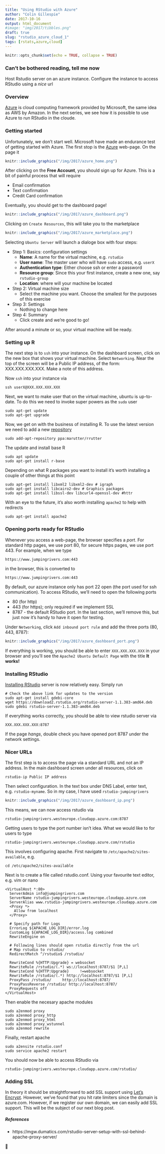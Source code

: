 ```yaml
---
title: "Using RStudio with Azure"
author: "Colin Gillespie"
date: 2017-10-16
output: html_document
#image: "img/2017/tibbles.png"
draft: true
slug: "rstudio_azure_cloud_1"
tags: [rstats,azure,cloud]
---
```


```r
knitr::opts_chunk$set(echo = TRUE, collapse = TRUE)
```

### Can't be bothered reading, tell me now

Host Rstudio server on an azure instance. Configure the instance to access RStudio
using a _nice_ url

### Overview

[Azure](https://azure.microsoft.com/) is cloud computing framework provided by Microsoft, the same idea
as AWS by Amazon. In the next series, we see how it is possible to use Azure to run 
RStudio in the cloude.

### Getting started

Unfortunately, we don't start well. Microsoft have made an endurance test of getting started with Azure.
The first stop is the [Azure](https://azure.microsoft.com/en-gb/) web-page. On the page it 

```r
knitr::include_graphics("/img/2017/azure_home.png") 
```
After clicking on the __Free Account__, you should sign up for Azure. This is a bit of painful process that will
require

 * Email confirmation
 * Text confirmation
 * Credit Card confirmation
 
Eventually, you should get to the dashboard page!
```r
knitr::include_graphics("/img/2017/azure_dashboard.png") 
```
Clicking on `Create Resources`, this will take you to the marketplace
```r
knitr::include_graphics("/img/2017/azure_marketplace.png") 
```

Selecting `Ubuntu Server` will launch a dialoge box with four steps:

  * Step 1: Basics: configuration settings
    - __Name__: A name for the virtual machine, e.g. `rstudio`
    - __User name__: The master user who will have `sudo` access, e.g. `userX`
    - __Authentication type__: Either choose ssh or enter a password
    - __Resource group__: Since this your first instance, create a new one, say `rstudio-group`
    - __Location__: where will your machine be located
    
  * Step 2: Virtual machine size
    - Select the machine you want. Choose the smallest for the purposes of this exercise
  * Step 3: Settings
    - Nothing to change here
  * Step 4: Summary
    - Click create and we're good to go!
    
After around a minute or so, your virtual machine will be ready.

### Setting up R

The next step is to `ssh` into your instance. On the dashboard screen, click on the new box 
that shows your virtual machine. Select `Networking`. Near the top of the screen will be
a Public IP address, of the form: XXX.XXX.XXX.XXX. Make a note of this address.

Now `ssh` into your instance via
```
ssh userX@XXX.XXX.XXX.XXX
```
Next, we want to make user that on the virtual machine, ubuntu is up-to-date. To do this we
need to invoke super powers as the `sudo` user
```
sudo apt-get update
sudo apt-get upgrade
```
Now, we get on with the business of installing R. To use the latest version we need to add
a new [repository](https://cran.r-project.org/bin/linux/ubuntu/README.html)
```
sudo add-apt-repository ppa:marutter/rrutter
```
The update and install base R
```
sudo apt update
sudo apt-get install r-base
```
Depending on what R packages you want to install it's worth installing a couple of other things at this
point
```
sudo apt-get install libxml2 libxml2-dev # igraph
sudo apt-get install libcairo2-dev # Graphics packages
sudo apt-get install libssl-dev libcurl4-openssl-dev #httr
```
With an eye to the future, it's also worth installing `apache2` to help with redirects
```
sudo apt-get install apache2
```


### Opening ports ready for RStudio

Whenever you access a web-page, the browser specifies a _port_. For standard http pages, 
we use port 80, for secure https pages, we use port 443. For example, when we type
```
https://www.jumpingrivers.com:443
```
in the browser, this is converted to 
```
https://www.jumpingrivers.com:443
```
By default, our azure instance only has port 22 open (the port used for ssh communication). To access RStudio, we'll 
need to open the following ports

 * 80 (for http)
 * 443 (for https); only required if we implement SSL
 * 8787 - the default RStudio port. In the last section, we'll remove this, but just now it's handy to have it open for testing.
 
Under `Networking`, click `Add inbound port rule` and add the three ports (80, 443, 8787):
```r
knitr::include_graphics("/img/2017/azure_dashboard_port.png") 
```

If everything is working, you should be able to enter `XXX.XXX.XXX.XXX` in your browser and you'll
see the `Apache2 Ubuntu Default Page` with the title __It works!__

### Installing RStudio

[Installing RStudio](https://www.rstudio.com/products/rstudio/download-server/) server is now relatively easy. Simply run
```
# Check the above link for updates to the version
sudo apt-get install gdebi-core
wget https://download2.rstudio.org/rstudio-server-1.1.383-amd64.deb
sudo gdebi rstudio-server-1.1.383-amd64.deb
```
If everything works correctly, you should be able to view rstudio server via
```
XXX.XXX.XXX.XXX:8787
```
If the page _hangs_, double check you have opened port 8787 under the network settings.

### Nicer URLs


The first step is to access the page via a standard URL and not an IP address. 
In the main dashboard screen under all resources, click on 
```
rstudio-ip Public IP address
```
Then select configuration. In the text box under DNS Label, enter text, e.g. `rstudio-myname`. So in my case, 
I have used `rstudio-jumpingrivers`
```r
knitr::include_graphics("/img/2017/azure_dashboard_ip.png") 
```
This means, we can now access rstudio via
```
rstudio-jumpingrivers.westeurope.cloudapp.azure.com:8787
```
Getting users to type the port number isn't idea. What we would like to for users to 
type
```
rstudio-jumpingrivers.westeurope.cloudapp.azure.com/rstudio
```


This involves configuring apache. First navigate to `/etc/apache2/sites-available`, e.g.
```
cd /etc/apache2/sites-available
```
Next is to create a file called rstudio.conf. Using your favourite text editor, e.g. vim or nano

```
<VirtualHost *:80>
  ServerAdmin info@jumpingrivers.com
  ServerName rstudio-jumpingrivers.westeurope.cloudapp.azure.com
  ServerAlias www.rstudio-jumpingrivers.westeurope.cloudapp.azure.com
  <Proxy *>
    Allow from localhost
  </Proxy>

  # Specify path for Logs
  ErrorLog ${APACHE_LOG_DIR}/error.log
  CustomLog ${APACHE_LOG_DIR}/access.log combined
  RewriteEngine on

  # Following lines should open rstudio directly from the url
  # Map rstudio to rstudio/
  RedirectMatch ^/rstudio$ /rstudio/

  RewriteCond %{HTTP:Upgrade} = websocket
  RewriteRule /rstudio/(.*) ws://localhost:8787/$1 [P,L]
  RewriteCond %{HTTP:Upgrade}     !=websocket
  RewriteRule /rstudio/(.*) http://localhost:8787/$1 [P,L]
  ProxyPass /rstudio/     http://localhost:8787/
  ProxyPassReverse /rstudio/ http://localhost:8787/
  ProxyRequests off
</VirtualHost>
```
Then enable the necesary apache modules
```
sudo a2enmod proxy
sudo a2enmod proxy_http
sudo a2enmod proxy_html
sudo a2enmod proxy_wstunnel
sudo a2enmod rewrite
```
Finally, restart apache
```
sudo a2ensite rstudio.conf
sudo service apache2 restart  
```
You should now be able to access RStudio via
```
rstudio-jumpingrivers.westeurope.cloudapp.azure.com/rstudio/
```

### Adding SSL

In theory it should be straightforward to add SSL support using [Let's Encrypt](https://letsencrypt.org/). 
However, we've found that you hit rate limiters since the domain is azure.com. However, if we register
our own domain, we can easily add SSL support. This will be the subject of our next blog post.




##### References

  * https://mgw.dumatics.com/rstudio-server-setup-with-ssl-behind-apache-proxy-server/













 
 
 
 
